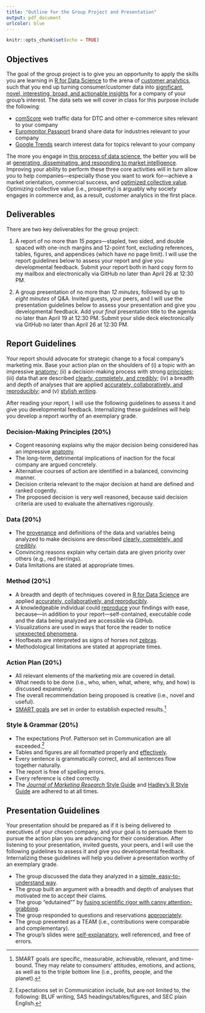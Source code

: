```yaml
---
title: "Outline for the Group Project and Presentation"
output: pdf_document
urlcolor: blue
---
```


```r
knitr::opts_chunk$set(echo = TRUE)
```

## Objectives

The goal of the group project is to give you an opportunity to apply the skills you are learning in [R for Data Science][Grolemund and Wickham 2017] to the arena of [customer analytics][Bradlow, Fader, Yyengar, and Bernman], such that you end up turning consumer/customer data into [significant, novel, interesting, broad, and actionable insights][Colquitt and George 2011] for a company of your group's interest. The data sets we will cover in class for this purpose include the following:

* [comScore][] web traffic data for DTC and other e-commerce sites relevant to your company
* [Euromonitor Passport][] brand share data for industries relevant to your company
* [Google Trends][] search interest data for topics relevant to your company

The more you engage in [this process of data science][Hadley 2017], the better you will be at [generating, disseminating, and responding to market intelligence][Jaworski and Kohli 1993]. Improving your ability to perform these three core activities will in turn allow you to help companies&mdash;especially those you want to work for&mdash;achieve a market orientation, commercial success, and [optimized collective value][Donaldson and Walsh 2015]. Optimizing collective value (i.e., prosperity) is arguably why society engages in commerce and, as a result, customer analytics in the first place.

## Deliverables

There are two key deliverables for the group project:

1. A report of no more than *15 pages*&mdash;stapled, two sided, and double spaced with one-inch margins and 12-point font, excluding references, tables, figures, and appendices (which have no page limit). I will use the report guidelines below to assess your report and give you developmental feedback. Submit your report both in hard copy form to my mailbox and electronically via GitHub no later than April 26 at 12:30 PM.

2. A group presentation of no more than *12 minutes*, followed by up to *eight minutes* of Q&A. Invited guests, your peers, and I will use the presentation guidelines below to assess your presentation and give you developmental feedback. Add your *final* presentation title to the agenda no later than April 19 at 12:30 PM. Submit your slide deck electronically via GitHub no later than April 26 at 12:30 PM.

## Report Guidelines

Your report should advocate for strategic change to a focal company's marketing mix. Base your action plan on the shoulders of (i) a topic with an impressive [anatomy][Colquitt and George 2011]; (ii) a decision-making process with strong [principles][Dalio 2017]; (iii) data that are described [clearly, completely, and credibly][Zhang and Shaw 2012]; (iv) a breadth and depth of analyses that are applied [accurately, collaboratively, and reproducibly][Parker 2017]; and (v) [stylish writing][Sword 2012].

After reading your report, I will use the following guidelines to assess it and give you developmental feedback. Internalizing these guidelines will help you develop a report worthy of an exemplary grade.

### Decision-Making Principles (20%)
- Cogent reasoning explains why the major decision being considered has an impressive [anatomy][Colquitt and George 2011].
- The long-term, detrimental implications of inaction for the focal company are argued concretely.
- Alternative courses of action are identified in a balanced, convincing manner.
- Decision criteria relevant to the major decision at hand are defined and ranked cogently.
- The proposed decision is very well reasoned, because said decision criteria are used to evaluate the alternatives rigorously.

### Data (20%)
- The [provenance][Polich and Whitenack 2017] and definitions of the data and variables being analyzed to make decisions are described [clearly, completely, and credibly][Zhang and Shaw 2012].
- Convincing reasons explain why certain data are given priority over others (e.g., red herrings).
- Data limitations are stated at appropriate times.

### Method (20%)
- A breadth and depth of techniques covered in [R for Data Science][Grolemund and Wickham 2017] are applied [accurately, collaboratively, and reproducibly][Parker 2017].
- A knowledgeable individual could [reproduce][Peng 2012] your findings with ease, because&mdash;in addition to your report&mdash;self-contained, executable code and the data being analyzed are accessible via GitHub.
- Visualizations are used in ways that force the reader to notice [unexpected phenomena][Grolemund and Wickham 2017, 3.3].
- Hoofbeats are interpreted as signs of horses not [zebras][Sotos 2006].
- Methodological limitations are stated at appropriate times.

### Action Plan (20%)
- All relevant elements of the marketing mix are covered in detail.
- What needs to be done (i.e., who, when, what, where, why, and how) is discussed expansively.
- The overall recommendation being proposed is creative (i.e., novel and useful).
- [SMART goals][Miller 2018] are set in order to establish expected results.[^1]

### Style \& Grammar (20%)
- The expectations Prof. Patterson set in Communication are all exceeded.[^2]
- Tables and figures are all formatted properly and [effectively][Grolemund and Wickham 2017, 28.1].
- Every sentence is grammatically correct, and all sentences flow together naturally.
- The report is free of spelling errors.
- Every reference is cited correctly.
- The [*Journal of Marketing Research* Style Guide][JMR] and [Hadley's R Style Guide][Wickham 2014] are adhered to at all times.

[^1]: SMART goals are specific, measurable, achievable, relevant, and time-bound. They may relate to consumers' attitudes, emotions, and actions, as well as to the triple bottom line (i.e., profits, people, and the planet).  
[^2]: Expectations set in Communication include, but are not limited to, the following: BLUF writing, SAS headings/tables/figures, and SEC plain English.

## Presentation Guidelines

Your presentation should be prepared as if it is being delivered to executives of your chosen company, and your goal is to persuade them to pursue the action plan you are advancing for their consideration. After listening to your presentation, invited guests, your peers, and I will use the following guidelines to assess it and give you developmental feedback. Internalizing these guidelines will help you deliver a presentation worthy of an exemplary grade.

- The group discussed the data they analyzed in a [simple, easy-to-understand way][Allen 2017].
- The group built an argument with a breadth and depth of analyses that motivated me to accept their claims.
- The group "edutained"" by [fusing scientific rigor with canny attention-grabbing][Allen 2017].
- The group responded to questions and reservations [appropriately][Jolles 2013].
- The group presented as a TEAM (i.e., contributions were comparable and complementary).
- The group's slides were [self-explanatory][Grolemund and Wickham 2017, 28.1], well referenced, and free of errors.

[agenda]: https://github.com/GCOM7140/group-project/blob/master/agenda.md#customer-analytics-group-project-presentations
[Allen 2017]: https://www.ft.com/content/df4af260-eece-11e6-930f-061b01e23655
[Bradlow, Fader, Yyengar, and Bernman]: https://www.coursera.org/learn/wharton-customer-analytics
[Colquitt and George 2011]: https://aom.org/uploadedFiles/Publications/AMJ/FTE-TopicChoice.pdf
[comScore]: https://auth2.comscore.com/
[Dalio 2017]: https://smile.amazon.com/Principles-Life-Work-Ray-Dalio/dp/1501124021/ref=sr_1_3?ie=UTF8&qid=1522529948&sr=8-3&keywords=principles+ray+dalio
[Dhakad et al. 2018]: https://github.com/GCOM7140/group-project/blob/master/agenda.md#invited-guests
[Donaldson and Walsh 2015]: http://www.sciencedirect.com/science/article/pii/S0191308515000088
[Euromonitor Passport]: http://proxy.its.virginia.edu/login?url=http://www.portal.euromonitor.com/portal/server.pt
[Google Trends]: https://trends.google.com/trends/
[Grolemund and Wickham 2017]: http://r4ds.had.co.nz
[Grolemund and Wickham 2017, 3.3]: http://r4ds.had.co.nz/data-visualisation.html#aesthetic-mappings
[Grolemund and Wickham 2017, 28.1]: http://r4ds.had.co.nz/graphics-for-communication.html
[Hadley 2017]: https://www.rstudio.com/resources/videos/data-science-in-the-tidyverse/
[Jaworski and Kohli 1993]: https://bear.warrington.ufl.edu/weitz/mar7786/articles/jaworski%20and%20kohli.pdf
[Jolles 2013]: http://www.amanet.org/training/articles/i-object-four-steps-to-handling-objections.aspx
[JMR]: https://www.ama.org/publications/JournalOfMarketingResearch/Pages/JMRSubmissionGuidelines.aspx
[Miller 2018]: https://www.nytimes.com/guides/smarterliving/resolution-ideas
[Parker 2017]: https://peerj.com/preprints/3210/
[Parker 2017/06/06]: https://twitter.com/hspter/status/872135582100578304
[Peng 2012]: https://www.ncbi.nlm.nih.gov/pmc/articles/PMC3383002/
[Polich and Whitenack 2017]: https://dataskeptic.com/blog/episodes/2017/data-provenance-and-reproducibility-with-pachyderm
[Sotos 2006]: https://en.wikipedia.org/wiki/Zebra_(medicine)
[Sword 2012]: https://smile.amazon.com/Stylish-Academic-Writing-Helen-Sword/dp/0674064488/ref=sr_1_1?s=books&ie=UTF8&qid=1522530104&sr=1-1&keywords=stylish+academic+writing
[Wickham 2014]: http://adv-r.had.co.nz/Style.html
[Zhang and Shaw 2012]: https://aom.org/uploadedFiles/Publications/AMJ/FTE-Crafting.pdf
